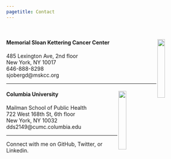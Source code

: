 ```yaml
---
pagetitle: Contact
---
```

<br>

<link rel="stylesheet" href="styles.css" type="text/css">

#### <b>Memorial Sloan Kettering Cancer Center</b> <img src="images/logo-mskcc.png" style="width:20%;" align="right">
485 Lexington Ave, 2nd floor<br>
New York, NY 10017<br>
646-888-8298<br>
sjobergd@mskcc.org<br>

----  

#### <b>Columbia University</b> <img src="images/logo-columbia.png" style="width:20%;" align="right">  
Mailman School of Public Health<br>
722 West 168th St, 6th floor<br>
New York, NY 10032<br>
dds2149@cumc.columbia.edu<br>

----
Connect with me on GitHub, Twitter, or Linkedin.
